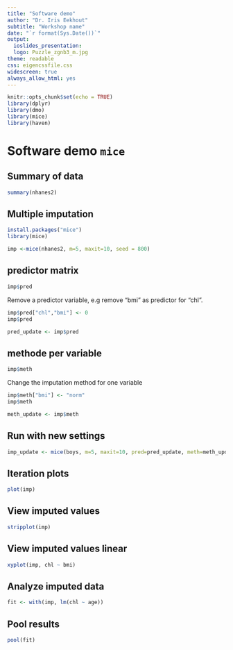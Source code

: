 ```yaml
---
title: "Software demo"
author: "Dr. Iris Eekhout"
subtitle: "Workshop name"
date: "`r format(Sys.Date())`"
output: 
  ioslides_presentation:
  logo: Puzzle_zgnb3_m.jpg
theme: readable
css: eigencssfile.css
widescreen: true
always_allow_html: yes
---
```

  
```r
knitr::opts_chunk$set(echo = TRUE)
library(dplyr)
library(dmo)
library(mice)
library(haven)
```

# Software demo `mice` {data-background=Puzzle_zgnb3.jpg data-background-size=cover}


## Summary of data

```r
summary(nhanes2)

``` 


## Multiple imputation

```r
install.packages("mice")
library(mice)
```

```r
imp <-mice(nhanes2, m=5, maxit=10, seed = 800)
```

## predictor matrix

```r
imp$pred
```

Remove a predictor variable, e.g remove "bmi" as predictor for "chl".

```r

imp$pred["chl","bmi"] <- 0
imp$pred

pred_update <- imp$pred
```

## methode per variable

```r
imp$meth
```

Change the imputation method for one variable
```r
imp$meth["bmi"] <- "norm"
imp$meth

meth_update <- imp$meth
```


## Run with new settings

```r
imp_update <- mice(boys, m=5, maxit=10, pred=pred_update, meth=meth_update, seed = 90)

```


## Iteration plots

```r
plot(imp)
```

## View imputed values

```r
stripplot(imp)
```

## View imputed values linear

```r
xyplot(imp, chl ~ bmi)

```

## Analyze imputed data

```R
fit <- with(imp, lm(chl ~ age))

```


## Pool results

```r

pool(fit)

```


